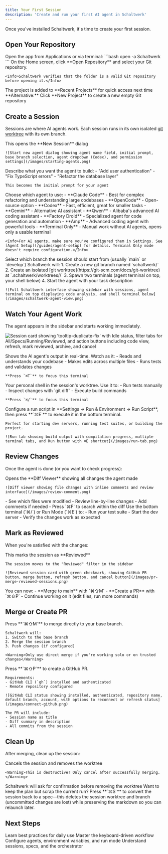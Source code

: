 ```yaml
---
title: Your First Session
description: 'Create and run your first AI agent in Schaltwerk'
---
```


Once you've installed Schaltwerk, it's time to create your first session.

## Open Your Repository

<Steps>
  <Step title="Launch Schaltwerk">
    Open the app from Applications or via terminal:
    ```bash
    open -a Schaltwerk
    ```
  </Step>

  <Step title="Open a project">
    On the Home screen, click **Open Repository** and select your Git repository.

    <Info>Schaltwerk verifies that the folder is a valid Git repository before opening it.</Info>
  </Step>

  <Step title="Recent Projects">
    The project is added to **Recent Projects** for quick access next time
  </Step>
</Steps>

<Tip>
  **Alternative:** Click **New Project** to create a new empty Git repository
</Tip>

## Create a Session

Sessions are where AI agents work. Each session runs in its own isolated [git worktree](https://git-scm.com/docs/git-worktree) with its own branch.

<Steps>
  <Step title="Press ⌘N">
    This opens the **New Session** dialog

    ![Start new agent dialog showing agent name field, initial prompt, base branch selection, agent dropdown (Codex), and permission settings](/images/starting-agents.png)
  </Step>

  <Step title="Enter a task description">
    Describe what you want the agent to build:
    - "Add user authentication"
    - "Fix TypeScript errors"
    - "Refactor the database layer"

    This becomes the initial prompt for your agent
  </Step>

  <Step title="Select your agent">
  Choose which agent to use:
  - **Claude Code** - Best for complex refactoring and understanding large codebases
  - **OpenCode** - Open-source option
  - **Codex** - Fast, efficient, great for smaller tasks
  - **Gemini** - Alternative AI assistant
  - **Qwen** - Alibaba's advanced AI coding assistant
  - **Factory Droid** - Specialized agent for code generation and automation
  - **Amp** - Advanced coding agent with powerful tools
  - **Terminal Only** - Manual work without AI agents, opens only a usable terminal

    <Info>For AI agents, make sure you've configured them in Settings. See [Agent Setup](/guides/agent-setup) for details. Terminal Only mode doesn't require configuration.</Info>
  </Step>

  <Step title="Choose base branch">
    Select which branch the session should start from (usually `main` or `develop`)
  </Step>

  <Step title="Press ⌘Enter to start">
    Schaltwerk will:
    1. Create a new git branch named `schaltwerk/<session-name>`
    2. Create an isolated [git worktree](https://git-scm.com/docs/git-worktree) at `.schaltwerk/worktrees/<session-name>/`
    3. Spawn two terminals (agent terminal on top, your shell below)
    4. Start the agent with your task description

    ![Full Schaltwerk interface showing sidebar with sessions, agent terminal on top displaying code analysis, and shell terminal below](/images/schaltwerk-agent-view.png)
  </Step>
</Steps>

## Watch Your Agent Work

The agent appears in the sidebar and starts working immediately.

![Session card showing 'tooltip-duplicate-fix' with Idle status, filter tabs for All/Specs/Running/Reviewed, and action buttons including code view, refresh, mark reviewed, archive, and cancel](/images/session-card-and-filter.png)

<AccordionGroup>
  <Accordion title="Top Terminal (Agent)">
    Shows the AI agent's output in real-time. Watch as it:
    - Reads and understands your codebase
    - Makes edits across multiple files
    - Runs tests and validates changes

    **Press `⌘T`** to focus this terminal
  </Accordion>

  <Accordion title="Bottom Terminal (Your Shell)">
    Your personal shell in the session's worktree. Use it to:
    - Run tests manually
    - Inspect changes with `git diff`
    - Execute build commands

    **Press `⌘/`** to focus this terminal
  </Accordion>

  <Accordion title="Run Mode">
    Configure a run script in **Settings → Run & Environment → Run Script**, then press **`⌘E`** to execute it in the bottom terminal.

    Perfect for starting dev servers, running test suites, or building the project.

    ![Run tab showing build output with compilation progress, multiple terminal tabs, and Run button with ⌘E shortcut](/images/run-tab.png)
  </Accordion>
</AccordionGroup>

## Review Changes

Once the agent is done (or you want to check progress):

<Steps>
  <Step title="Press ⌘G">
    Opens the **Diff Viewer** showing all changes the agent made

    ![Diff viewer showing file changes with inline comments and review interface](/images/review-comment.png)
  </Step>

  <Step title="Review the diff">
    - See which files were modified
    - Review line-by-line changes
    - Add comments if needed
    - Press `⌘F` to search within the diff
  </Step>

  <Step title="Test the changes">
    Use the bottom terminal (`⌘/`) or Run Mode (`⌘E`) to:
    - Run your test suite
    - Start the dev server
    - Verify the changes work as expected
  </Step>
</Steps>

## Mark as Reviewed

When you're satisfied with the changes:

<Steps>
  <Step title="Press ⌘R">
    This marks the session as **Reviewed**

    The session moves to the "Reviewed" filter in the sidebar

    ![Reviewed session card with green checkmark, showing GitHub PR button, merge button, refresh button, and cancel button](/images/pr-merge-reviewed-sessions.png)
  </Step>

  <Step title="Session is ready for merge">
    You can now:
    - **Merge to main** with `⌘⇧M`
    - **Create a PR** with `⌘⇧P`
    - Continue working on it (edit files, run more commands)
  </Step>
</Steps>

## Merge or Create PR

<Tabs>
  <Tab title="Merge to Main">
    Press **`⌘⇧M`** to merge directly to your base branch.

    Schaltwerk will:
    1. Switch to the base branch
    2. Merge the session branch
    3. Push changes (if configured)

    <Warning>Only use direct merge if you're working solo or on trusted changes</Warning>
  </Tab>

  <Tab title="Create Pull Request">
    Press **`⌘⇧P`** to create a GitHub PR.

    Requirements:
    - GitHub CLI (`gh`) installed and authenticated
    - Remote repository configured

    ![GitHub CLI status showing installed, authenticated, repository name, default branch, account, with options to reconnect or refresh status](/images/connect-github.png)

    The PR will include:
    - Session name as title
    - Diff summary in description
    - All commits from the session
  </Tab>
</Tabs>

## Clean Up

After merging, clean up the session:

<Steps>
  <Step title="Press ⌘D">
    Cancels the session and removes the worktree

    <Warning>This is destructive! Only cancel after successfully merging.</Warning>
  </Step>

  <Step title="Confirm deletion">
    Schaltwerk will ask for confirmation before removing the worktree
  </Step>
</Steps>

<Tip>
  Want to keep the plan but scrap the current run? Press **`⌘S`** to convert the session back to a spec—this deletes the session worktree and branch (uncommitted changes are lost) while preserving the markdown so you can relaunch later.
</Tip>

## Next Steps

<CardGroup cols={2}>
  <Card title="Workflow Guide" icon="arrows-rotate" href="/workflow">
    Learn best practices for daily use
  </Card>
  <Card title="Keyboard Shortcuts" icon="keyboard" href="/guides/keyboard-shortcuts">
    Master the keyboard-driven workflow
  </Card>
  <Card title="Agent Setup" icon="robot" href="/guides/agent-setup">
    Configure agents, environment variables, and run mode
  </Card>
  <Card title="Core Concepts" icon="book" href="/core-concepts/sessions-and-specs">
    Understand sessions, specs, and the orchestrator
  </Card>
</CardGroup>
